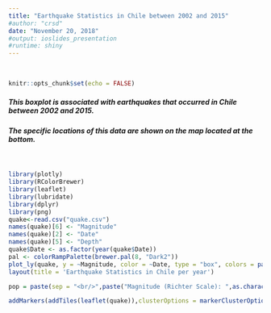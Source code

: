 ---
title: "Earthquake Statistics in Chile between 2002 and 2015"
#author: "crsd"
date: "November 20, 2018"
#output: ioslides_presentation
#runtime: shiny
---
&nbsp; 
```{r setup, include=FALSE}
knitr::opts_chunk$set(echo = FALSE)
```
##### *This boxplot is associated with earthquakes that occurred in Chile between 2002 and 2015.*

##### *The specific locations of this data are shown on the map located at the bottom.*

&nbsp; 
```{r echo=FALSE, message=FALSE}
library(plotly)
library(RColorBrewer)
library(leaflet)
library(lubridate)
library(dplyr)
library(png)
quake<-read.csv("quake.csv")
names(quake)[6] <- "Magnitude"
names(quake)[2] <- "Date"
names(quake)[5] <- "Depth"
quake$Date <- as.factor(year(quake$Date))
pal <- colorRampPalette(brewer.pal(8, "Dark2"))
plot_ly(quake, y = ~Magnitude, color = ~Date, type = "box", colors = pal(14)) %>%
layout(title = 'Earthquake Statistics in Chile per year')
```


```{r echo=FALSE, message=FALSE, fig.cap="Map of earthquakes in Chile"}
pop = paste(sep = "<br/>",paste("Magnitude (Richter Scale): ",as.character(quake$Magnitude)),paste("Depth (km):",as.character(quake$Depth)),paste("Date (Y-M-D) :",substr(quake$Date,1,10)))

addMarkers(addTiles(leaflet(quake)),clusterOptions = markerClusterOptions(), popup = pop, icon = makeIcon(iconUrl = "earthquake-3.png"))
```









